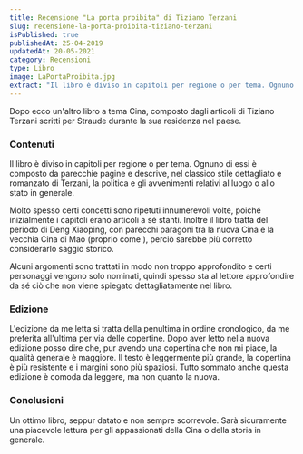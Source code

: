 ```yaml
---
title: Recensione "La porta proibita" di Tiziano Terzani
slug: recensione-la-porta-proibita-tiziano-terzani
isPublished: true
publishedAt: 25-04-2019
updatedAt: 20-05-2021
category: Recensioni
type: Libro
image: LaPortaProibita.jpg
extract: "Il libro è diviso in capitoli per regione o per tema. Ognuno di essi è composto da parecchie pagine e descrive, nel classico stile dettagliato e romanzato di Terzani, la politica e gli avvenimenti relativi al luogo o allo stato in generale. Molto spesso certi concetti sono ripetuti innumerevoli volte, poiché inizialmente i capitoli erano articoli a sé stanti. Inoltre il libro tratta del periodo di Deng Xiaoping, con parecchi paragoni tra la nuova Cina e la vecchia Cina di Mao, perciò sarebbe più corretto considerarlo saggio storico."
---
```


<Book slug="la-porta-proibita" />

Dopo <InternalLink text="La Cina in dieci parole" slug="recensione-la-cina-in-dieci-parole" /> ecco un'altro libro a tema Cina, composto dagli articoli di Tiziano Terzani scritti per Straude durante la sua residenza nel paese.

### Contenuti

Il libro è diviso in capitoli per regione o per tema. Ognuno di essi è composto da parecchie pagine e descrive, nel classico stile dettagliato e romanzato di Terzani, la politica e gli avvenimenti relativi al luogo o allo stato in generale.

Molto spesso certi concetti sono ripetuti innumerevoli volte, poiché inizialmente i capitoli erano articoli a sé stanti. Inoltre il libro tratta del periodo di Deng Xiaoping, con parecchi paragoni tra la nuova Cina e la vecchia Cina di Mao (proprio come <InternalLink text="La Cina in dieci parole" slug="recensione-la-cina-in-dieci-parole" />), perciò sarebbe più corretto considerarlo saggio storico.

Alcuni argomenti sono trattati in modo non troppo approfondito e certi personaggi vengono solo nominati, quindi spesso sta al lettore approfondire da sé ciò che non viene spiegato dettagliatamente nel libro.

### Edizione

L'edizione da me letta si tratta della penultima in ordine cronologico, da me preferita all'ultima per via delle copertine. Dopo aver letto <InternalLink text="Buonanotte, signor Lenin" slug="recensione-buonanotte-signor-lenin" /> nella nuova edizione posso dire che, pur avendo una copertina che non mi piace, la qualità generale è maggiore. Il testo è leggermente più grande, la copertina è più resistente e i margini sono più spaziosi. Tutto sommato anche questa edizione è comoda da leggere, ma non quanto la nuova.

### Conclusioni

Un ottimo libro, seppur datato e non sempre scorrevole. Sarà sicuramente una piacevole lettura per gli appassionati della Cina o della storia in generale.